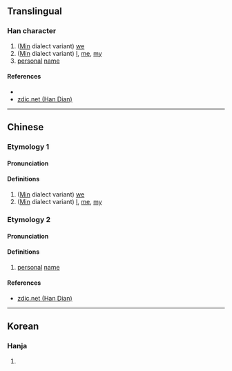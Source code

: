 {{character info/new}}
==Translingual==

===Han character===
{{Han char|rn=9|rad=人|as=06|sn=8|four=26200|canj=OHBU|ids=⿰亻自}}

# ([[Min]] dialect variant) [[we]]
# ([[Min]] dialect variant) [[I]], [[me]], [[my]]
# [[personal]] [[name]]

====References====
* {{Han ref|kx=0102.291|dkj=00628|dj=|hdz=10149.061|uh=3451|ud=13393|bh=|bd=}}
* [http://www.zdic.net/zd/zi2/ZdicE3Zdic91Zdic91.htm zdic.net (Han Dian)]

----

==Chinese==
{{zh-forms}}

===Etymology 1===
====Pronunciation====
{{zh-pron
|m=lǎn
|c=
|mc=
|oc=
|ma=
|cat=pron
}}

====Definitions====
{{zh-hanzi}}

# ([[Min]] dialect variant) [[we]]
# ([[Min]] dialect variant) [[I]], [[me]], [[my]]

===Etymology 2===
====Pronunciation====
{{zh-pron
|m=jì
|c=
|ma=
|cat=pn
}}

====Definitions====
{{zh-hanzi}}

# [[personal]] [[name]]

====References====
* [http://www.zdic.net/zd/zi2/ZdicE3Zdic91Zdic91.htm zdic.net (Han Dian)]

----

==Korean==

===Hanja===
{{ko-hanja|hangeul=자|rv=ja|mr=cha|y=ca}}

# {{defn|lang=ko|sort=人06}}